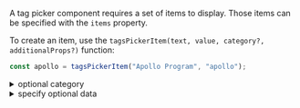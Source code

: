 A tag picker component requires a set of items to display. Those items can be specified with the `items` property.

To create an item, use the `tagsPickerItem(text, value, category?, additionalProps?)` function:

```javascript
const apollo = tagsPickerItem("Apollo Program", "apollo");
```

<details><summary >optional category</summary>

An optional `category` can be specified to group a set of items under a labeled category:

```javascript
const apollo = tagsPickerItem("Apollo Program", "apollo", "1970");
const skylab = tagsPickerItem("Skylab", "skylab", "1970");
```
</details>

<details><summary >specify optional data</summary>

Additional properties can be specified to provide additional information to any callbacks e.g. `onValuesChange` or `itemRenderer`.

```javascript
const apollo = tagsPickerItem("Apollo Program", "apollo", null, { backendId: 123 });
```

Then in any callbacks:

```jsx
<TagsPicker
    items={[groupCreated]}
    onValuesChange={(event, values) => {
        values.forEach(x => console.log(x.backendId));
    }}
/>
```

Or in a custom result renderer:

```jsx
<TagsPicker
    items={[groupCreated]}
    selectedItemsComponent={
        <TagsPicker.SelectedItems
            itemRenderer={({ text, value, group, backendId }) => {
                return <div>{backendId}</div>
            }}
        />
    }
/>
```
</details>

